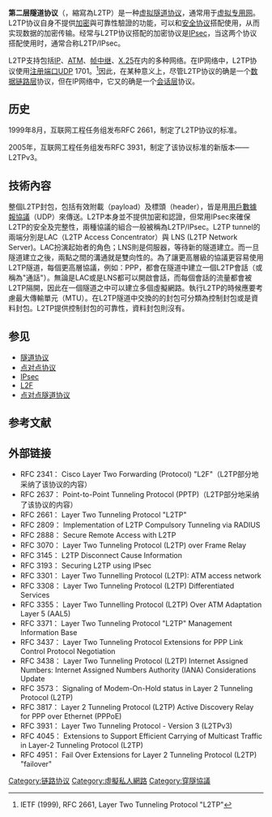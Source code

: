 {{refimprove|time=2015-06-18T01:41:41+00:00}}
{{TA
|G1=IT
}}
{{Internet security protocols}}

{{他用
|subject=一种由RFC 2661定义的数据链路层隧道协议
|隧道协议
}}

'''第二层隧道协议'''（{{lang-en|Layer Two Tunneling Protocol}}，縮寫為L2TP）是一种[[虚拟隧道协议|虚拟隧道协议]]，通常用于[[虚拟专用网|虚拟专用网]]。L2TP协议自身不提供[[加密|加密]]與可靠性驗證的功能，可以和[[安全协议|安全协议]]搭配使用，从而实现数据的加密传输。经常与L2TP协议搭配的加密协议是[[IPsec|IPsec]]，当这两个协议搭配使用时，通常合称L2TP/IPsec。

L2TP支持包括[[网际协议|IP]]、[[异步传输模式|ATM]]、[[帧中继|帧中继]]、[[X.25|X.25]]在内的多种网络。在IP网络中，L2TP协议使用[[TCP/UDP端口列表|注册端口]]UDP 1701。<ref>IETF (1999), RFC 2661, Layer Two Tunneling Protocol "L2TP"</ref>因此，在某种意义上，尽管L2TP协议的确是一个[[数据链路层|数据链路层]]协议，但在IP网络中，它又的确是一个[[会话层|会话层]]协议。

== 历史 ==
1999年8月，互联网工程任务组发布RFC 2661，制定了L2TP协议的标准。

2005年，互联网工程任务组发布RFC 3931，制定了该协议标准的新版本——L2TPv3。
==技術內容==
整個L2TP封包，包括有效附載（payload）及標頭（header），皆是用[[用戶數據報協議|用戶數據報協議]]（UDP）來傳送。L2TP本身並不提供加密和認證，但常用IPsec來確保L2TP的安全及完整性，兩種協議的組合一般被稱為L2TP/IPsec。L2TP tunnel的兩端分別是LAC（L2TP Access Concentrator）與 LNS (L2TP Network Server)。LAC扮演起始者的角色；LNS則是伺服器，等待新的隧道建立。而一旦隧道建立之後，兩點之間的溝通就是雙向性的。為了讓更高層級的協議更容易使用L2TP隧道，每個更高層協議，例如：PPP，都會在隧道中建立一個L2TP會話（或稱為"通話"）。無論是LAC或是LNS都可以開啟會話，而每個會話的流量都會被L2TP隔開，因此在一個隧道之中可以建立多個虛擬網路。執行L2TP的時候應要考慮最大傳輸單元（MTU）。在L2TP隧道中交換的的封包可分類為控制封包或是資料封包。L2TP提供控制封包的可靠性，資料封包則沒有。

== 参见 ==
*[[隧道协议|隧道协议]]
*[[点对点协议|点对点协议]]
*[[IPsec|IPsec]]
*[[L2F|L2F]]
*[[点对点隧道协议|点对点隧道协议]]

== 参考文献 ==
{{Reflist}}

== 外部链接 ==
* RFC 2341： Cisco Layer Two Forwarding (Protocol) "L2F"（L2TP部分地采纳了该协议的内容）
* RFC 2637： Point-to-Point Tunneling Protocol (PPTP)（L2TP部分地采纳了该协议的内容）
* RFC 2661： Layer Two Tunneling Protocol "L2TP"
* RFC 2809： Implementation of L2TP Compulsory Tunneling via RADIUS
* RFC 2888： Secure Remote Access with L2TP
* RFC 3070： Layer Two Tunneling Protocol (L2TP) over Frame Relay
* RFC 3145： L2TP Disconnect Cause Information
* RFC 3193： Securing L2TP using IPsec
* RFC 3301： Layer Two Tunnelling Protocol (L2TP): ATM access network
* RFC 3308： Layer Two Tunneling Protocol (L2TP) Differentiated Services
* RFC 3355： Layer Two Tunnelling Protocol (L2TP) Over ATM Adaptation Layer 5 (AAL5)
* RFC 3371： Layer Two Tunneling Protocol "L2TP" Management Information Base
* RFC 3437： Layer Two Tunneling Protocol Extensions for PPP Link Control Protocol Negotiation
* RFC 3438： Layer Two Tunneling Protocol (L2TP) Internet Assigned Numbers: Internet Assigned Numbers Authority (IANA) Considerations Update
* RFC 3573： Signaling of Modem-On-Hold status in Layer 2 Tunneling Protocol (L2TP)
* RFC 3817： Layer 2 Tunneling Protocol (L2TP) Active Discovery Relay for PPP over Ethernet (PPPoE)
* RFC 3931： Layer Two Tunneling Protocol - Version 3 (L2TPv3)
* RFC 4045： Extensions to Support Efficient Carrying of Multicast Traffic in Layer-2 Tunneling Protocol (L2TP)
* RFC 4951： Fail Over Extensions for Layer 2 Tunneling Protocol (L2TP) "failover"

{{VPN}}

[[Category:链路协议|Category:链路协议]]
[[Category:虛擬私人網路|Category:虛擬私人網路]]
[[Category:穿隧協議|Category:穿隧協議]]